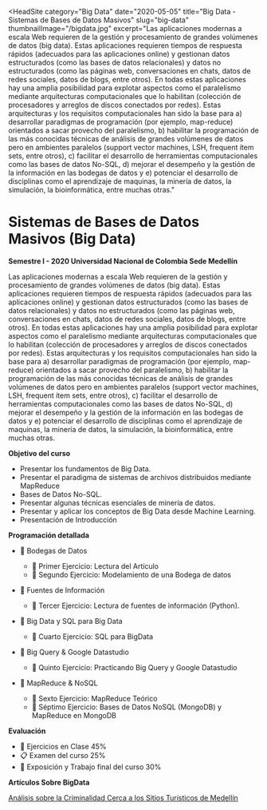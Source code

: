 
<HeadSite
  category="Big Data"
  date="2020-05-05"
  title="Big Data - Sistemas de Bases de Datos Masivos"
  slug="big-data"
  thumbnailImage="/bigdata.jpg"
  excerpt="Las aplicaciones modernas a escala Web requieren de la gestión y procesamiento de grandes volúmenes de datos (big data). Estas aplicaciones requieren tiempos de respuesta rápidos (adecuados para las aplicaciones online) y gestionan datos estructurados (como las bases de datos relacionales) y datos no estructurados (como las páginas web, conversaciones en chats, datos de redes sociales, datos de blogs, entre otros). <!-- more -->En todas estas aplicaciones hay una amplia posibilidad para explotar aspectos como el paralelismo mediante arquitecturas computacionales que lo habilitan (colección de procesadores y arreglos de discos conectados por redes). Estas arquitecturas y los requisitos computacionales han sido la base para a) desarrollar paradigmas de programación (por ejemplo, map-reduce) orientados a sacar provecho del paralelismo, b) habilitar la programación de las más conocidas técnicas de análisis de grandes volúmenes de datos pero en ambientes paralelos (support vector machines, LSH, frequent ítem sets, entre otros), c) facilitar el desarrollo de herramientas computacionales como las bases de datos No-SQL, d) mejorar el desempeño y la gestión de la información en las bodegas de datos y e) potenciar el desarrollo de disciplinas como el aprendizaje de maquinas, la minería de datos, la simulación, la bioinformática, entre muchas otras."
></HeadSite>

# Sistemas de Bases de Datos Masivos (Big Data)

**Semestre I - 2020 Universidad Nacional de Colombia Sede Medellín**

Las aplicaciones modernas a escala Web requieren de la gestión y procesamiento de grandes volúmenes de datos (big data). Estas aplicaciones requieren tiempos de respuesta rápidos (adecuados para las aplicaciones online) y gestionan datos estructurados (como las bases de datos relacionales) y datos no estructurados (como las páginas web, conversaciones en chats, datos de redes sociales, datos de blogs, entre otros). <!-- more -->En todas estas aplicaciones hay una amplia posibilidad para explotar aspectos como el paralelismo mediante arquitecturas computacionales que lo habilitan (colección de procesadores y arreglos de discos conectados por redes). Estas arquitecturas y los requisitos computacionales han sido la base para a) desarrollar paradigmas de programación (por ejemplo, map-reduce) orientados a sacar provecho del paralelismo, b) habilitar la programación de las más conocidas técnicas de análisis de grandes volúmenes de datos pero en ambientes paralelos (support vector machines, LSH, frequent ítem sets, entre otros), c) facilitar el desarrollo de herramientas computacionales como las bases de datos No-SQL, d) mejorar el desempeño y la gestión de la información en las bodegas de datos y e) potenciar el desarrollo de disciplinas como el aprendizaje de maquinas, la minería de datos, la simulación, la bioinformática, entre muchas otras.

**Objetivo del curso**

- Presentar los fundamentos de Big Data.
- Presentar el paradigma de sistemas de archivos distribuidos mediante MapReduce
- Bases de Datos No-SQL.
- Presentar algunas técnicas esenciales de minería de datos.
- Presentar y aplicar los conceptos de Big Data desde Machine Learning.
- Presentación de Introducción

**Programación detallada**

- 📇 Bodegas de Datos

  - 📖 Primer Ejercicio: Lectura del Artículo
  - 📝 Segundo Ejercicio: Modelamiento de una Bodega de datos

- 📇 Fuentes de Información

  - 📖 Tercer Ejercicio: Lectura de fuentes de información (Python).

- 📇 Big Data y SQL para Big Data

  - 📝 Cuarto Ejercicio: SQL para BigData

- 📇 Big Query & Google Datastudio

  - 📝 Quinto Ejercicio: Practicando Big Query y Google Datastudio

- 📇 MapReduce & NoSQL

  - 📝 Sexto Ejercicio: MapReduce Teórico
  - 📝 Séptimo Ejercicio: Bases de Datos NoSQL (MongoDB) y MapReduce en MongoDB

**Evaluación**

- 📝 Ejercicios en Clase 45%
- 📋 Examen del curso 25%
- 📇 Exposición y Trabajo final del curso 30%

**Artículos Sobre BigData**

[Análisis sobre la Criminalidad Cerca a los Sitios Turísticos de Medellín](/docencia/big-data/analisis-de-la-criminalidad-cerca-a-los-sitios-turisticos-en-medellin)
